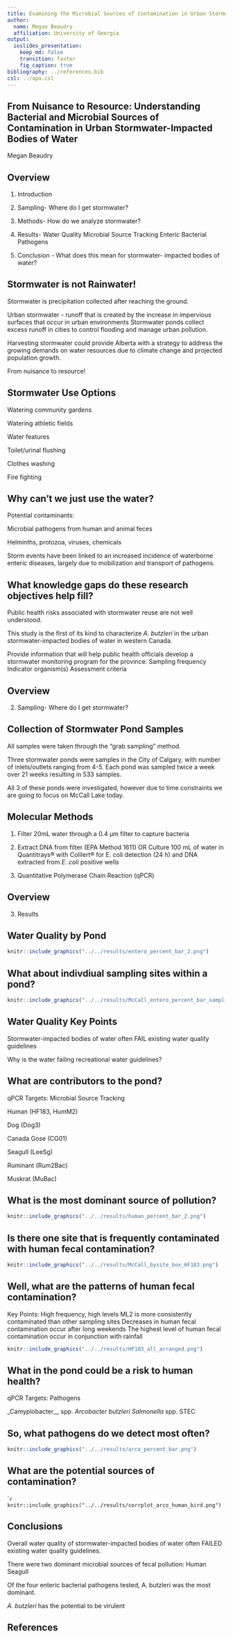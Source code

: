 ```yaml
---
title: Examining the Microbial Sources of Contamination in Urban Stormwater Ponds in Alberta
author:
  name: Megan Beaudry
  affiliation: University of Georgia
output: 
  ioslides_presentation:
    keep_md: false
    transition: faster
    fig_caption: true
bibliography: ../references.bib
csl: ../apa.csl
---
```




## From Nuisance to Resource: Understanding Bacterial and Microbial Sources of Contamination in Urban Stormwater-Impacted Bodies of Water

Megan Beaudry

## Overview
1. Introduction

2. Sampling- Where do I get stormwater? 

3. Methods- How do we analyze stormwater?  

4. Results-
Water Quality
Microbial Source Tracking
Enteric Bacterial Pathogens

5. Conclusion - What does this mean for stormwater- impacted bodies of water?

## Stormwater is not Rainwater!

Stormwater is precipitation collected after reaching the ground.

Urban stormwater -  runoff that is created by the increase in impervious surfaces that occur in urban environments
Stormwater ponds collect excess runoff in cities to control flooding and manage urban pollution.

Harvesting stormwater could provide Alberta with a strategy to address the growing demands on water resources due to climate change and projected population growth. 

From nuisance to resource!

## Stormwater Use Options

Watering community gardens

Watering athletic fields

Water features

Toilet/urinal flushing

Clothes washing

Fire fighting 

## Why can't we just use the water?
Potential contaminants:  

Microbial pathogens from human and animal feces

Helminths, protozoa, viruses, chemicals

Storm events have been linked to an increased incidence of waterborne enteric diseases, largely due to mobilization and transport of pathogens. 

## What knowledge gaps do these research objectives help fill?
Public health risks associated with stormwater reuse are not well understood.

This study is the first of its kind to characterize _A. butzleri_ in the urban stormwater-impacted bodies of water in western Canada.

Provide information that will help public health officials develop a stormwater monitoring program for the province: 
Sampling frequency
Indicator organism(s)
Assessment criteria

## Overview
2. Sampling- Where do I get stormwater? 

## Collection of Stormwater Pond Samples
All samples were taken through the “grab sampling” method. 

Three stormwater ponds were samples in the City of Calgary, with number of inlets/outlets ranging from 4-5. Each pond was sampled twice a week over 21 weeks resulting in 533 samples.

All 3 of these ponds were investigated, however due to time constraints we are going to focus on McCall Lake today.

## Molecular Methods
1. Filter 20mL water through a 0.4 µm filter to capture bacteria

2. Extract DNA from filter (EPA Method 1611)
          OR
Culture 100 mL of water in Quantitrays® with Colilert® for E. coli detection (24 h) and DNA extracted from _E. coli_ positive wells

3. Quantitative Polymerase Chain Reaction (qPCR)

## Overview

3. Results

## Water Quality by Pond

```r
knitr::include_graphics("../../results/entero_percent_bar_2.png")
```

## What about indivdiual sampling sites within a pond?


```r
knitr::include_graphics("../../results/McCall_entero_percent_bar_sampling_site.png")
```

## Water Quality Key Points
Stormwater-impacted bodies of water often FAIL existing water quality guidelines

Why is the water failing recreational water guidelines? 

## What are contributors to the pond?

qPCR Targets: Microbial Source Tracking

Human (HF183, HumM2)

Dog (Dog3)

Canada Gose (CG01)

Seagull (LeeSg)

Ruminant (Rum2Bac)

Muskrat (MuBac)
 
## What is the most dominant source of pollution?

```r
knitr::include_graphics("../../results/human_percent_bar_2.png")
```

## Is there one site that is frequently contaminated with human fecal contamination?

```r
knitr::include_graphics("../../results/McCall_bysite_box_HF183.png")
```

## Well, what are the patterns of human fecal contamination?

Key Points:
High frequency, high levels
ML2 is more consistently contaminated than other sampling sites
Decreases in human fecal contamination occur after long weekends
The highest level of human fecal contamination occur in conjunction with rainfall

```r
knitr::include_graphics("../../results/HF183_all_arranged.png")
```

## What in the pond could be a risk to human health?
qPCR Targets: Pathogens

_Camyplobacter__ spp.
_Arcobacter butzleri_
_Salmonella_ spp.
STEC

## So, what pathogens do we detect most often?

```r
knitr::include_graphics("../../results/arco_percent_bar.png")
```

## What are the potential sources of contamination? 

````r
knitr::include_graphics("../../results/corrplot_arco_human_bird.png")
```

## Conclusions

Overall water quality of stormwater-impacted bodies of water often FAILED existing water quality guidelines.

There were two dominant microbial sources of fecal pollution:
Human
Seagull

Of the four enteric bacterial pathogens tested, A. butzleri was the most dominant.

_A. butzleri_ has the potential to be virulent 

## References




